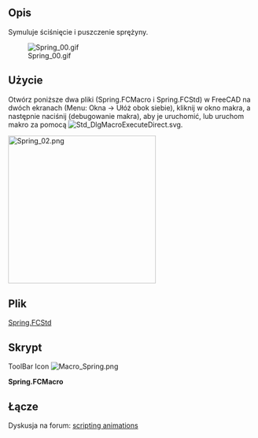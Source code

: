 <languages/>

{{Macro/pl
|Name=Spring Simul
|Icon=Macro_Spring.png
|Description=Symuluje ściśnięcie i puszczenie sprężyny.
|Author=Mario52
|Version=1.0
|Date=2014-09-29
|FCVersion=All
|Download=Plik [https://forum.freecad.org/download/file.php?id=7679 Spring.FCStd]<br />[https://wiki.freecad.org/images/2/2d/Macro_Spring.png Ikona paska narzędzi]
}}

<span id="Description"></span>
==Opis==

Symuluje ściśnięcie i puszczenie sprężyny.

[[File:Spring_00.gif]]

<span id="Usage"></span>
==Użycie==

Otwórz poniższe dwa pliki (Spring.FCMacro i Spring.FCStd) w FreeCAD na dwóch ekranach (Menu: Okna → Ułóż obok siebie), kliknij w okno makra, a następnie naciśnij {{KEY|F6}} (debugowanie makra), aby je uruchomić, lub uruchom makro za pomocą [[File:Std_DlgMacroExecuteDirect.svg]].

[[File:Spring_02.png|left|300px]]{{clear}}

<span id="The_File"></span>
==Plik==

[https://forum.freecad.org/download/file.php?id=7679 Spring.FCStd]

<span id="Script"></span>
==Skrypt==

ToolBar Icon [[Image:Macro_Spring.png]]

'''Spring.FCMacro'''

{{MacroCode|code=
import FreeCAD, FreeCADGui, Draft, Part
from FreeCAD import Base
import time

ii = iib = FreeCAD.getDocument("Spring").getObject("Helix001").Pitch.Value
i = ib = FreeCAD.getDocument("Spring").getObject("Helix001").Height.Value

pas = 1

for ii2 in range(int(60)):
    if pas == 0:
        if ii > iib-1:
            pas = 1
        else:
            ii += 1
            i = (ii * 10)
    else:
        if ii < 2:
            pas = 0
        else:
            ii -= 1
            i = (ii * 10)
   
    FreeCAD.getDocument("Spring").getObject("Helix001").Pitch = ii
    FreeCAD.getDocument("Spring").getObject("Helix001").Height = i
    App.Console.PrintMessage(str(ii2)+"  " + str(ii)+"  " + str(i)+"  " + str(pas) +"\n")
    Gui.updateGui()
    time.sleep(0.1)
    
}}


<span id="Link"></span>
==Łącze==

Dyskusja na forum: [https://forum.freecad.org/viewtopic.php?f=22&t=7449#p62193 scripting animations]

{{clear}}